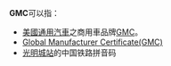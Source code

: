 '''GMC'''可以指：
* [[美國|美國]][[通用汽車|通用汽車]]之商用車品牌[[GMC_(汽車)|GMC]]。
* [[Global_Manufacturer_Certificate(GMC)|Global Manufacturer Certificate(GMC)]] 
* [[光明城站|光明城站]]的中国铁路拼音码
{{disambig|Cat=三字拉丁字母縮寫消歧義}}